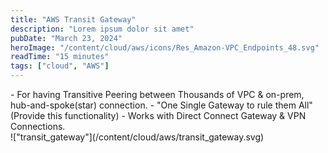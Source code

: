 ```yaml
---
title: "AWS Transit Gateway"
description: "Lorem ipsum dolor sit amet"
pubDate: "March 23, 2024"
heroImage: "/content/cloud/aws/icons/Res_Amazon-VPC_Endpoints_48.svg"
readTime: "15 minutes"
tags: ["cloud", "AWS"]
---
```


<Section link="vpc-endpoint-introduction" title="Introduction"/>
- For having Transitive Peering between Thousands of VPC & on-prem, hub-and-spoke(star) connection.
- "One Single Gateway to rule them All" (Provide this functionality)
- Works with Direct Connect Gateway & VPN Connections.

<br />
!["transit_gateway"](/content/cloud/aws/transit_gateway.svg)
<br />